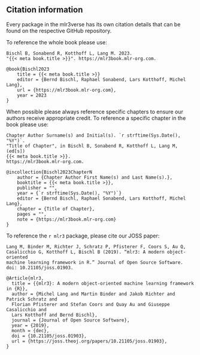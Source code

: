 ## Citation information {#citeus}

Every package in the mlr3verse has its own citation details that can be found on the respective GitHub repository.

To reference the whole book please use:

```
Bischl B, Sonabend R, Kotthoff L, Lang M. 2023.
"{{< meta book.title >}}". https://mlr3book.mlr-org.com.

@book{Bischl2023
    title = {{< meta book.title >}}
    editor = {Bernd Bischl, Raphael Sonabend, Lars Kotthoff, Michel Lang},
    url = {https://mlr3book.mlr-org.com},
    year = 2023
}
```

When possible please always reference specific chapters to ensure our authors receive appropriate credit.
To reference a specific chapter in the book please use:

```
Chapter Author Surname(s) and Initial(s). `r strftime(Sys.Date(), "%Y")`.
"Title of Chapter", in Bischl B, Sonabend R, Kotthoff L, Lang M, (ed[s])
{{< meta book.title >}}.
https://mlr3book.mlr-org.com.

@incollection{Bischl2023ChapterN
    author = {Chapter Author First Name(s) and Last Name(s).},
    booktitle = {{< meta book.title >}},
    publisher = "",
    year = {`r strftime(Sys.Date(), "%Y")`}
    editor = {Bernd Bischl, Raphael Sonabend, Lars Kotthoff, Michel Lang},
    chapter = {Title of Chapter},
    pages = "",
    note = {https://mlr3book.mlr-org.com}
}
```

To reference the `r mlr3` package, please cite our JOSS paper:

```
Lang M, Binder M, Richter J, Schratz P, Pfisterer F, Coors S, Au Q,
Casalicchio G, Kotthoff L, Bischl B (2019). “mlr3: A modern object-oriented
machine learning framework in R.” Journal of Open Source Software.
doi: 10.21105/joss.01903.

@Article{mlr3,
  title = {{mlr3}: A modern object-oriented machine learning framework in {R}},
  author = {Michel Lang and Martin Binder and Jakob Richter and Patrick Schratz and
  Florian Pfisterer and Stefan Coors and Quay Au and Giuseppe Casalicchio and
  Lars Kotthoff and Bernd Bischl},
  journal = {Journal of Open Source Software},
  year = {2019},
  month = {dec},
  doi = {10.21105/joss.01903},
  url = {https://joss.theoj.org/papers/10.21105/joss.01903},
}
```
